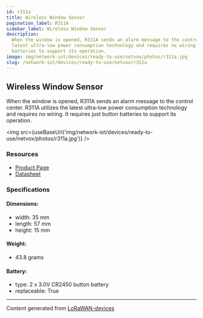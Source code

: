 ```yaml
---
id: r311a
title: Wireless Window Sensor
pagination_label: R311A
sidebar_label: Wireless Window Sensor
description:
  When the window is opened, R311A sends an alarm message to the control center. R311A utilizes the
  latest ultra-low power consumption technology and requires no wiring. It requires just button
  batteries to support its operation.
image: img/network-iot/devices/ready-to-use/netvox/photos/r311a.jpg
slug: /network-iot/devices/ready-to-use/netvox/r311a
---
```



<LegacyContentBanner />

## Wireless Window Sensor

When the window is opened, R311A sends an alarm message to the control center. R311A utilizes the
latest ultra-low power consumption technology and requires no wiring. It requires just button
batteries to support its operation.

<img src={useBaseUrl('img/network-iot/devices/ready-to-use/netvox/photos/r311a.jpg')} />

### Resources

- [Product Page](http://www.netvox.com.tw/product.asp?pro=R311A)
- [Datasheet](http://www.netvox.com.tw/um/R311A/R311Adatasheet.pdf)

### Specifications

#### Dimensions:

- width: 35 mm
- length: 57 mm
- height: 15 mm

#### Weight:

- 43.8 grams

#### Battery:

- type: 2 x 3.0V CR2450 button battery
- replaceable: True

---

Content generated from [LoRaWAN-devices](https://github.com/TheThingsNetwork/lorawan-devices)
